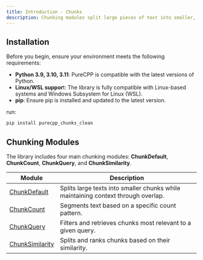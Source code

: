 ```yaml
---
title: Introduction - Chunks
description: Chunking modules split large pieces of text into smaller, manageable segments. Overlapping helps maintain context between chunks, making them essential for **Retrieval-Augmented Generation (RAG)** pipelines and other text-processing tasks.
---
```


## **Installation**

Before you begin, ensure your environment meets the following requirements:

  - **Python 3.9, 3.10, 3.11**:  PureCPP is compatible with the latest versions of Python.
  - **Linux/WSL suppor**t: The library is fully compatible with Linux-based systems and Windows Subsystem for Linux (WSL).
  - **pip**: Ensure pip is installed and updated to the latest version.

run:
```bash
pip install purecpp_chunks_clean
```

## **Chunking Modules**

The library includes four main chunking modules: **ChunkDefault**, **ChunkCount**, **ChunkQuery**, and **ChunkSimilarity**.

| **Module**           | **Description** |
|----------------------|----------------|
| [ChunkDefault](chunkdefault) | Splits large texts into smaller chunks while maintaining context through overlap. |
| [ChunkCount](chunkcount) | Segments text based on a specific count pattern. |
| [ChunkQuery](chunkquery) | Filters and retrieves chunks most relevant to a given query. |
| [ChunkSimilarity](chunksimilarity) | Splits and ranks chunks based on their similarity. |


